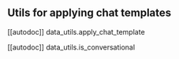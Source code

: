 ## Utils for applying chat templates

[[autodoc]] data_utils.apply_chat_template

[[autodoc]] data_utils.is_conversational